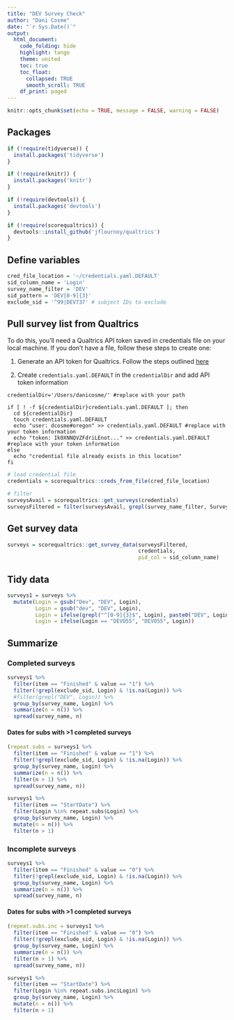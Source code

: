 ```yaml
---
title: "DEV Survey Check"
author: "Dani Cosme"
date: "`r Sys.Date()`"
output:
  html_document:
    code_folding: hide
    highlight: tango
    theme: united
    toc: true
    toc_float: 
      collapsed: TRUE
      smooth_scroll: TRUE
    df_print: paged
---
```


```r
knitr::opts_chunk$set(echo = TRUE, message = FALSE, warning = FALSE)
```

## Packages
```r
if (!require(tidyverse)) {
  install.packages('tidyverse')
}

if (!require(knitr)) {
  install.packages('knitr')
}

if (!require(devtools)) {
  install.packages('devtools')
}

if (!require(scorequaltrics)) {
  devtools::install_github('jflournoy/qualtrics')
}
```

## Define variables
```r
cred_file_location = '~/credentials.yaml.DEFAULT'
sid_column_name = 'Login'
survey_name_filter = 'DEV'
sid_pattern = 'DEV[0-9]{3}'
exclude_sid = '^99|DEV737' # subject IDs to exclude
```

## Pull survey list from Qualtrics
To do this, you'll need a Qualtrics API token saved in credentials file on your local machine. If you don't have a file, follow these steps to create one:

1. Generate an API token for Qualtrics. Follow the steps outlined [here](https://www.qualtrics.com/support/integrations/api-integration/overview/)

2. Create `credentials.yaml.DEFAULT` in the `credentialDir` and add API token information

```
credentialDir='/Users/danicosme/' #replace with your path

if [ ! -f ${credentialDir}credentials.yaml.DEFAULT ]; then
  cd ${credentialDir}
  touch credentials.yaml.DEFAULT
  echo "user: dcosme#oregon" >> credentials.yaml.DEFAULT #replace with your token information
  echo "token: Ik0XNNQVZFdriLEnot..." >> credentials.yaml.DEFAULT #replace with your token information
else
  echo "credential file already exists in this location"
fi
```

```r
# load credential file
credentials = scorequaltrics::creds_from_file(cred_file_location)

# filter
surveysAvail = scorequaltrics::get_surveys(credentials)
surveysFiltered = filter(surveysAvail, grepl(survey_name_filter, SurveyName))
```

## Get survey data
```r
surveys = scorequaltrics::get_survey_data(surveysFiltered,
                                          credentials, 
                                          pid_col = sid_column_name)
```

## Tidy data
```r
surveys1 = surveys %>%
  mutate(Login = gsub("Dev", "DEV", Login),
         Login = gsub("dev", "DEV", Login),
         Login = ifelse(grepl("^[0-9]{3}$", Login), paste0("DEV", Login), Login),
         Login = ifelse(Login == "DEVO55", "DEV055", Login))
```

## Summarize
### Completed surveys
```r
surveys1 %>%
  filter(item == "Finished" & value == "1") %>%
  filter(!grepl(exclude_sid, Login) & !is.na(Login)) %>%
  #filter(grepl("DEV", Login)) %>%
  group_by(survey_name, Login) %>%
  summarize(n = n()) %>%
  spread(survey_name, n)
```

#### Dates for subs with >1 completed surveys
```r
(repeat.subs = surveys1 %>%
  filter(item == "Finished" & value == "1") %>%
  filter(!grepl(exclude_sid, Login) & !is.na(Login)) %>%
  group_by(survey_name, Login) %>%
  summarize(n = n()) %>%
  filter(n > 1) %>%
  spread(survey_name, n))

surveys1 %>%
  filter(item == "StartDate") %>%
  filter(Login %in% repeat.subs$Login) %>%
  group_by(survey_name, Login) %>%
  mutate(n = n()) %>%
  filter(n > 1)
```


### Incomplete surveys
```r
surveys1 %>%
  filter(item == "Finished" & value == "0") %>%
  filter(!grepl(exclude_sid, Login) & !is.na(Login)) %>%
  group_by(survey_name, Login) %>%
  summarize(n = n()) %>%
  spread(survey_name, n)
```

#### Dates for subs with >1 completed surveys
```r
(repeat.subs.inc = surveys1 %>%
  filter(item == "Finished" & value == "0") %>%
  filter(!grepl(exclude_sid, Login) & !is.na(Login)) %>%
  group_by(survey_name, Login) %>%
  summarize(n = n()) %>%
  filter(n > 1) %>%
  spread(survey_name, n))

surveys1 %>%
  filter(item == "StartDate") %>%
  filter(Login %in% repeat.subs.inc$Login) %>%
  group_by(survey_name, Login) %>%
  mutate(n = n()) %>%
  filter(n > 1)
```